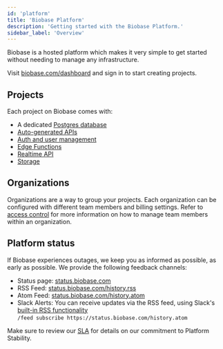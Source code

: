 ```yaml
---
id: 'platform'
title: 'Biobase Platform'
description: 'Getting started with the Biobase Platform.'
sidebar_label: 'Overview'
---
```


Biobase is a hosted platform which makes it very simple to get started without needing to manage any infrastructure.

Visit [biobase.com/dashboard](https://biobase.com/dashboard) and sign in to start creating projects.

## Projects

Each project on Biobase comes with:

- A dedicated [Postgres database](/docs/guides/database)
- [Auto-generated APIs](/docs/guides/database/api)
- [Auth and user management](/docs/guides/auth)
- [Edge Functions](/docs/guides/functions)
- [Realtime API](/docs/guides/realtime)
- [Storage](/docs/guides/storage)

## Organizations

Organizations are a way to group your projects. Each organization can be configured with different team members and billing settings.
Refer to [access control](/docs/guides/platform/access-control) for more information on how to manage team members within an organization.

## Platform status

If Biobase experiences outages, we keep you as informed as possible, as early as possible. We provide the following feedback channels:

- Status page: [status.biobase.com](https://status.biobase.com/)
- RSS Feed: [status.biobase.com/history.rss](https://status.biobase.com/history.rss)
- Atom Feed: [status.biobase.com/history.atom](https://status.biobase.com/history.atom)
- Slack Alerts: You can receive updates via the RSS feed, using Slack's [built-in RSS functionality](https://slack.com/help/articles/218688467-Add-RSS-feeds-to-Slack) <br />`/feed subscribe https://status.biobase.com/history.atom`

Make sure to review our [SLA](/docs/company/sla) for details on our commitment to Platform Stability.
